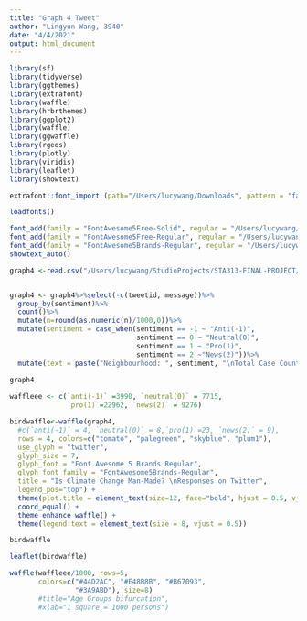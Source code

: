 ```yaml
---
title: "Graph 4 Tweet"
author: "Lingyun Wang, 3940"
date: "4/4/2021"
output: html_document
---
```


```r
library(sf)
library(tidyverse)
library(ggthemes)
library(extrafont)
library(waffle)
library(hrbrthemes)
library(ggplot2)
library(waffle)
library(ggwaffle)
library(rgeos)
library(plotly)
library(viridis)
library(leaflet)
library(showtext)

extrafont::font_import (path="/Users/lucywang/Downloads", pattern = "fa-", prompt =  FALSE)

loadfonts()

font_add(family = "FontAwesome5Free-Solid", regular = "/Users/lucywang/Downloads/fa-solid-900.ttf")
font_add(family = "FontAwesome5Free-Regular", regular = "/Users/lucywang/Downloads/fa-regular-400.ttf")
font_add(family = "FontAwesome5Brands-Regular", regular = "/Users/lucywang/Downloads/fa-brands-400.ttf")
showtext_auto()
```


```r
graph4 <-read.csv("/Users/lucywang/StudioProjects/STA313-FINAL-PROJECT/data/twitter_sentiment_data.csv")


graph4 <- graph4%>%select(-c(tweetid, message))%>%
  group_by(sentiment)%>%
  count()%>%
  mutate(n=round(as.numeric(n)/1000,0))%>%
  mutate(sentiment = case_when(sentiment == -1 ~ "Anti(-1)",
                               sentiment == 0 ~ "Neutral(0)",
                               sentiment == 1 ~ "Pro(1)",
                               sentiment == 2 ~"News(2)"))%>%
  mutate(text = paste("Neighbourhood: ", sentiment, "\nTotal Case Count: ", n, sep=""))
  
graph4

waffleee <- c(`anti(-1)` =3990, `neutral(0)` = 7715,
              `pro(1)`=22962, `news(2)` = 9276)
```



```r
birdwaffle<-waffle(graph4,
  #c(`anti(-1)` = 4, `neutral(0)` = 8,`pro(1)`=23, `news(2)` = 9), 
  rows = 4, colors=c("tomato", "palegreen", "skyblue", "plum1"),
  use_glyph = "twitter", 
  glyph_size = 7, 
  glyph_font = "Font Awesome 5 Brands Regular",
  glyph_font_family = "FontAwesome5Brands-Regular",
  title = "Is Climate Change Man-Made? \nResponses on Twitter",
  legend_pos="top") +
  theme(plot.title = element_text(size=12, face="bold", hjust = 0.5, vjust=0))+
  coord_equal() +
  theme_enhance_waffle() +
  theme(legend.text = element_text(size = 8, vjust = 0.5))

birdwaffle
```
```r
leaflet(birdwaffle)
```



```r

waffle(waffleee/1000, rows=5,  
       colors=c("#44D2AC", "#E48B8B", "#B67093", 
                "#3A9ABD"), size=8)
       #title="Age Groups bifurcation", 
       #xlab="1 square = 1000 persons")

```





